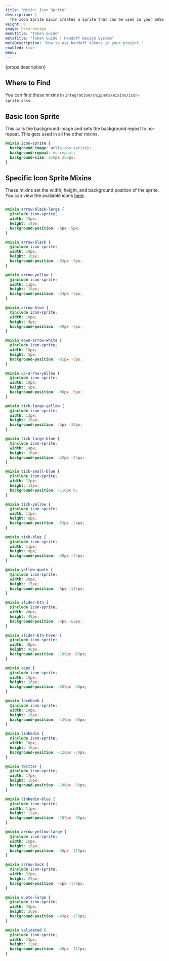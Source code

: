 ```yaml
---
title: "Mixin: Icon Sprite"
description: |
  The Icon Sprite mixin creates a sprite that can be used in your SASS files.
weight: 0
image: hero-design
menuTitle: "Token Guide"
metaTitle: "Token Guide | Handoff Design System"
metaDescription: "How to use handoff tokens in your project."
enabled: true
menu:
---
```



<Hero title={props.title} image={false}>
  <p>{props.description}</p>
</Hero>

## Where to Find

You can find these mixins in `integration/snippets/mixins/icon-sprite.scss`.

## Basic Icon Sprite
This calls the background image and sets the background repeat to no-repeat.
This gets used in all the other mixins.

```scss title="Set the position of before after elements"
@mixin icon-sprite {
  background-image: url($icon-sprite);
  background-repeat: no-repeat;
  background-size: 250px 250px;
}
```

## Specific Icon Sprite Mixins
These mixins set the width, height, and background position of the sprite. You 
can view the avaliable icons [here](/design-system/icons).

```scss title="Icon Sprite Mixins"

@mixin arrow-black-large {
  @include icon-sprite;
  width: 15px;
  height: 14px;
  background-position: -5px -5px;
}

@mixin arrow-black {
  @include icon-sprite;
  width: 10px;
  height: 10px;
  background-position: -53px -5px;
}

@mixin arrow-yellow {
  @include icon-sprite;
  width: 11px;
  height: 10px;
  background-position: -24px -5px;
}

@mixin arrow-blue {
  @include icon-sprite;
  width: 10px;
  height: 9px;
  background-position: -39px -5px;
}

@mixin down-arrow-white {
  @include icon-sprite;
  width: 10px;
  height: 5px;
  background-position: -81px -5px;
}

@mixin up-arrow-yellow {
  @include icon-sprite;
  width: 10px;
  height: 5px;
  background-position: -96px -5px;
}

@mixin tick-large-yellow {
  @include icon-sprite;
  width: 13px;
  height: 10px;
  background-position: -5px -24px;
}

@mixin tick-large-blue {
  @include icon-sprite;
  width: 14px;
  height: 10px;
  background-position: -22px -24px;
}

@mixin tick-small-blue {
  @include icon-sprite;
  width: 12px;
  height: 12px;
  background-position: -110px 0;
}

@mixin tick-yellow {
  @include icon-sprite;
  width: 11px;
  height: 8px;
  background-position: -53px -24px;
}

@mixin tick-blue {
  @include icon-sprite;
  width: 11px;
  height: 8px;
  background-position: -39px -24px;
}

@mixin yellow-quote {
  @include icon-sprite;
  width: 20px;
  height: 15px;
  background-position: -5px -115px;
}

@mixin slider-btn {
  @include icon-sprite;
  width: 48px;
  height: 48px;
  background-position: -4px -62px;
}

@mixin slider-btn-hover {
  @include icon-sprite;
  width: 48px;
  height: 48px;
  background-position: -109px -63px;
}

@mixin copy {
  @include icon-sprite;
  width: 15px;
  height: 16px;
  background-position: -203px -38px;
}

@mixin facebook {
  @include icon-sprite;
  width: 10px;
  height: 16px;
  background-position: -149px -38px;
}

@mixin linkedin {
  @include icon-sprite;
  width: 16px;
  height: 16px;
  background-position: -128px -38px;
}

@mixin twitter {
  @include icon-sprite;
  width: 17px;
  height: 16px;
  background-position: -106px -38px;
}

@mixin linkedin-blue {
  @include icon-sprite;
  width: 11px;
  height: 11px;
  background-position: -187px -38px;
}

@mixin arrow-yellow-large {
  @include icon-sprite;
  width: 16px;
  height: 16px;
  background-position: -30px -115px;
}

@mixin arrow-back {
  @include icon-sprite;
  width: 32px;
  height: 29px;
  background-position: -5px -179px;
}

@mixin quote-large {
  @include icon-sprite;
  width: 35px;
  height: 26px;
  background-position: -43px -179px;
}

@mixin validated {
  @include icon-sprite;
  width: 23px;
  height: 22px;
  background-position: -49px -112px;
}
```
